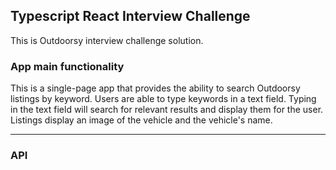 
## Typescript React Interview Challenge

This is Outdoorsy interview challenge solution.

### App main functionality

This is a single-page app that provides the ability to search Outdoorsy listings by keyword. Users are able to type keywords in a text field. Typing in the text field will search for relevant results and display them for the user. Listings display an image of the vehicle and the vehicle's name.

---
### API
<API />
